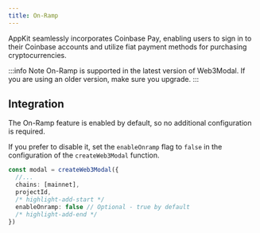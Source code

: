 ```yaml
---
title: On-Ramp
---
```


AppKit seamlessly incorporates Coinbase Pay, enabling users to sign in to their Coinbase accounts and utilize fiat payment methods for purchasing cryptocurrencies.

:::info Note
On-Ramp is supported in the latest version of Web3Modal. If you are using an older version, make sure you upgrade.
:::

## Integration

The On-Ramp feature is enabled by default, so no additional configuration is required. 

If you prefer to disable it, set the `enableOnramp` flag to `false` in the configuration of the `createWeb3Modal` function.

```ts
const modal = createWeb3Modal({
  //...
  chains: [mainnet],
  projectId,
  /* highlight-add-start */
  enableOnramp: false // Optional - true by default
  /* highlight-add-end */
})
```
